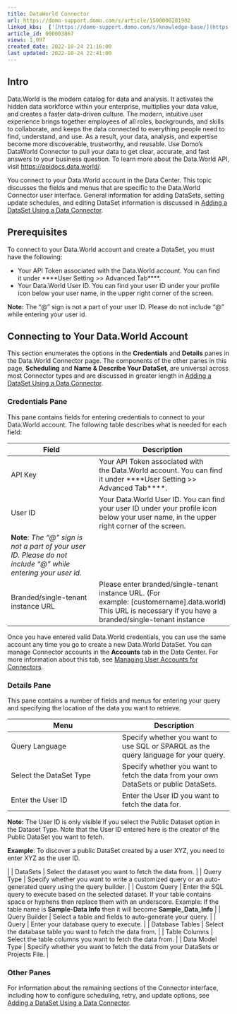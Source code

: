 ```yaml
---
title: DataWorld Connector
url: https://domo-support.domo.com/s/article/1500000281902
linked_kbs:  ['[https://domo-support.domo.com/s/knowledge-base/](https://domo-support.domo.com/s/knowledge-base/)', '[https://domo-support.domo.com/s/](https://domo-support.domo.com/s/)', '[https://domo-support.domo.com/s/topic/0TO5w000000ZammGAC](https://domo-support.domo.com/s/topic/0TO5w000000ZammGAC)', '[https://domo-support.domo.com/s/topic/0TO5w000000ZanLGAS](https://domo-support.domo.com/s/topic/0TO5w000000ZanLGAS)', '[https://domo-support.domo.com/s/topic/0TO5w000000ZaojGAC](https://domo-support.domo.com/s/topic/0TO5w000000ZaojGAC)', '[https://domo-support.domo.com/s/article/360042926274](https://domo-support.domo.com/s/article/360042926274)', '[https://domo-support.domo.com/s/article/360042926054](https://domo-support.domo.com/s/article/360042926054)', '[https://domo-support.domo.com/s/article/1500000281902](https://domo-support.domo.com/s/article/1500000281902)', '[https://domo-support.domo.com/s/topic/0TO5w000000ZaojGAC/database-connectors](https://domo-support.domo.com/s/topic/0TO5w000000ZaojGAC/database-connectors)', '[https://domo-support.domo.com/s/article/360043429933](https://domo-support.domo.com/s/article/360043429933)', '[https://domo-support.domo.com/s/article/360043429953](https://domo-support.domo.com/s/article/360043429953)', '[https://domo-support.domo.com/s/article/360042925494](https://domo-support.domo.com/s/article/360042925494)', '[https://domo-support.domo.com/s/article/4408174643607](https://domo-support.domo.com/s/article/4408174643607)', '[https://domo-support.domo.com/s/article/360043429913](https://domo-support.domo.com/s/article/360043429913)', '[https://domo-support.domo.com/s/login/](https://domo-support.domo.com/s/login/)']
article_id: 000003867
views: 1,097
created_date: 2022-10-24 21:16:00
last updated: 2022-10-24 22:41:00
---
```




Intro
-----


Data.World is the modern catalog for data and analysis. It activates the hidden data workforce within your enterprise, multiplies your data value, and creates a faster data-driven culture. The modern, intuitive user experience brings together employees of all roles, backgrounds, and skills to collaborate, and keeps the data connected to everything people need to find, understand, and use. As a result, your data, analysis, and expertise become more discoverable, trustworthy, and reusable. Use Domo's DataWorld Connector to pull your data to get clear, accurate, and fast answers to your business question. To learn more about the Data.World API, visit [https://apidocs.data.world/](https://apidocs.data.world/ "https://apidocs.data.world/").


You connect to your Data.World account in the Data Center. This topic discusses the fields and menus that are specific to the Data.World Connector user interface. General information for adding DataSets, setting update schedules, and editing DataSet information is discussed in [Adding a DataSet Using a Data Connector](/s/article/360042926274 "Adding a DataSet Using a Data Connector").


Prerequisites
-------------


To connect to your Data.World account and create a DataSet, you must have the following:


* Your API Token associated with the Data.World account. You can find it under ****User Setting >> Advanced Tab****.
* Your Data.World User ID. You can find your user ID under your profile icon below your user name, in the upper right corner of the screen.




 


**Note:** The "@" sign is not a part of your user ID. Please do not include "@" while entering your user id.



Connecting to Your Data.World Account
-------------------------------------


This section enumerates the options in the **Credentials** and **Details** panes in the Data.World Connector page. The components of the other panes in this page, **Scheduling** and **Name & Describe Your DataSet**, are universal across most Connector types and are discussed in greater length in [Adding a DataSet Using a Data Connector](/s/article/360042926274 "Adding a DataSet Using a Data Connector").


### Credentials Pane


This pane contains fields for entering credentials to connect to your Data.World account. The following table describes what is needed for each field:  




| Field | Description |
| --- | --- |
| API Key | Your API Token associated with the Data.World account. You can find it under ****User Setting >> Advanced Tab****. |
| User ID | Your Data.World User ID. You can find your user ID under your profile icon below your user name, in the upper right corner of the screen.
**Note**: *The "@" sign is not a part of your user ID. Please do not include "@" while entering your user id.* |
| Branded/single-tenant instance URL | Please enter branded/single-tenant instance URL. (For example: [customername].data.world) This URL is necessary if you have a branded/single-tenant instance |


Once you have entered valid Data.World credentials, you can use the same account any time you go to create a new Data.World DataSet. You can manage Connector accounts in the **Accounts** tab in the Data Center. For more information about this tab, see [Managing User Accounts for Connectors](/s/article/360042926054 "Managing User Accounts for Connectors").


### Details Pane


This pane contains a number of fields and menus for entering your query and specifying the location of the data you want to retrieve.




| Menu | Description |
| --- | --- |
| Query Language | Specify whether you want to use SQL or SPARQL as the query language for your query. |
| Select the DataSet Type | Specify whether you want to fetch the data from your own DataSets or public DataSets. |
| Enter the User ID | Enter the User ID you want to fetch the data for.





**Note:** The User ID is only visible if you select the Public Dataset option in the Dataset Type. Note that the User ID entered here is the creator of the Public DataSet you want to fetch.

**Example**: To discover a public DataSet created by a user XYZ, you need to enter XYZ as the user ID.


 |
| DataSets | Select the dataset you want to fetch the data from. |
| Query Type | Specify whether you want to write a customized query or an auto-generated query using the query builder. |
| Custom Query | Enter the SQL query to execute based on the selected dataset. If your table contains space or hyphens then replace them with an underscore.
Example: If the table name is **Sample-Data Info** then it will become **Sample\_Data\_Info** |
| Query Builder | Select a table and fields to auto-generate your query. |
| Query | Enter your database query to execute. |
| Database Tables | Select the database table you want to fetch the data from. |
| Table Columns | Select the table columns you want to fetch the data from. |
| Data Model Type | Specify whether you want to fetch the data from your DataSets or Projects File. |


### Other Panes


For information about the remaining sections of the Connector interface, including how to configure scheduling, retry, and update options, see [Adding a DataSet Using a Data Connector](/s/article/360042926274 "Adding a DataSet Using a Data Connector").

